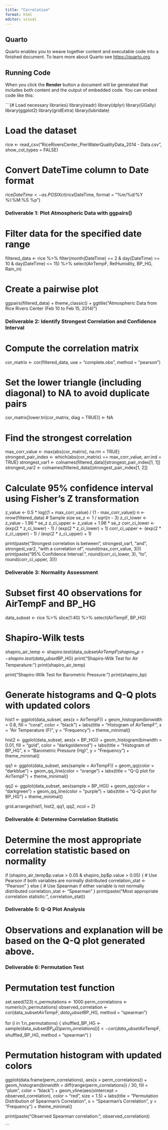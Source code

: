 ```yaml
---
title: "Correlation"
format: html
editor: visual
---
```


## Quarto

Quarto enables you to weave together content and executable code into a finished document. To learn more about Quarto see <https://quarto.org>.

## Running Code

When you click the **Render** button a document will be generated that includes both content and the output of embedded code. You can embed code like this:

```{# Load necessary libraries}
library(readr)
library(dplyr)
library(GGally)
library(ggplot2)
library(gridExtra)
library(lubridate)

# Load the dataset
rice <- read_csv("RiceRiversCenter_PierWaterQualityData_2014 - Data.csv", show_col_types = FALSE)

# Convert DateTime column to Date format
rice$DateTime <- as.POSIXct(rice$DateTime, format = "%m/%d/%Y %I:%M:%S %p")

### Deliverable 1: Plot Atmospheric Data with ggpairs() ###
# Filter data for the specified date range
filtered_data <- rice %>%
  filter(month(DateTime) == 2 & day(DateTime) >= 10 & day(DateTime) <= 15) %>%
  select(AirTempF, RelHumidity, BP_HG, Rain_in)

# Create a pairwise plot
ggpairs(filtered_data) +
  theme_classic() + 
  ggtitle("Atmospheric Data from Rice Rivers Center (Feb 10 to Feb 15, 2014)")

### Deliverable 2: Identify Strongest Correlation and Confidence Interval ###
# Compute the correlation matrix
cor_matrix <- cor(filtered_data, use = "complete.obs", method = "pearson")

# Set the lower triangle (including diagonal) to NA to avoid duplicate pairs
cor_matrix[lower.tri(cor_matrix, diag = TRUE)] <- NA

# Find the strongest correlation
max_corr_value <- max(abs(cor_matrix), na.rm = TRUE)
strongest_pair_index <- which(abs(cor_matrix) == max_corr_value, arr.ind = TRUE)
strongest_var1 <- colnames(filtered_data)[strongest_pair_index[1, 1]]
strongest_var2 <- colnames(filtered_data)[strongest_pair_index[1, 2]]

# Calculate 95% confidence interval using Fisher's Z transformation
z_value <- 0.5 * log((1 + max_corr_value) / (1 - max_corr_value))
n <- nrow(filtered_data)  # Sample size
se_z <- 1 / sqrt(n - 3)
z_ci_lower <- z_value - 1.96 * se_z
z_ci_upper <- z_value + 1.96 * se_z
corr_ci_lower <- (exp(2 * z_ci_lower) - 1) / (exp(2 * z_ci_lower) + 1)
corr_ci_upper <- (exp(2 * z_ci_upper) - 1) / (exp(2 * z_ci_upper) + 1)

print(paste("Strongest correlation is between", strongest_var1, "and", strongest_var2, 
            "with a correlation of", round(max_corr_value, 3)))
print(paste("95% Confidence Interval:", round(corr_ci_lower, 3), "to", round(corr_ci_upper, 3)))

### Deliverable 3: Normality Assessment ###
# Subset first 40 observations for AirTempF and BP_HG
data_subset <- rice %>% slice(1:40) %>% select(AirTempF, BP_HG)

# Shapiro-Wilk tests
shapiro_air_temp <- shapiro.test(data_subset$AirTempF)
shapiro_bp <- shapiro.test(data_subset$BP_HG)
print("Shapiro-Wilk Test for Air Temperature:")
print(shapiro_air_temp)

print("Shapiro-Wilk Test for Barometric Pressure:")
print(shapiro_bp)

# Generate histograms and Q-Q plots with updated colors
hist1 <- ggplot(data_subset, aes(x = AirTempF)) +
  geom_histogram(binwidth = 0.8, fill = "coral", color = "black") +
  labs(title = "Histogram of AirTempF", x = "Air Temperature (F)", y = "Frequency") +
  theme_minimal()

hist2 <- ggplot(data_subset, aes(x = BP_HG)) +
  geom_histogram(binwidth = 0.01, fill = "gold", color = "darkgoldenrod") +
  labs(title = "Histogram of BP_HG", x = "Barometric Pressure (Hg)", y = "Frequency") +
  theme_minimal()

qq1 <- ggplot(data_subset, aes(sample = AirTempF)) +
  geom_qq(color = "darkblue") +
  geom_qq_line(color = "orange") +
  labs(title = "Q-Q plot for AirTempF") +
  theme_minimal()

qq2 <- ggplot(data_subset, aes(sample = BP_HG)) +
  geom_qq(color = "darkgreen") +
  geom_qq_line(color = "purple") +
  labs(title = "Q-Q plot for BP_HG") +
  theme_minimal()

grid.arrange(hist1, hist2, qq1, qq2, ncol = 2)

### Deliverable 4: Determine Correlation Statistic ###
# Determine the most appropriate correlation statistic based on normality
if (shapiro_air_temp$p.value > 0.05 & shapiro_bp$p.value > 0.05) {
  # Use Pearson if both variables are normally distributed
  correlation_stat <- "Pearson"
} else {
  # Use Spearman if either variable is not normally distributed
  correlation_stat <- "Spearman"
}
print(paste("Most appropriate correlation statistic:", correlation_stat))

### Deliverable 5: Q-Q Plot Analysis ###
# Observations and explanation will be based on the Q-Q plot generated above.

### Deliverable 6: Permutation Test ###
# Permutation test function
set.seed(123)
n_permutations <- 1000
perm_correlations <- numeric(n_permutations)
observed_correlation <- cor(data_subset$AirTempF, data_subset$BP_HG, method = "spearman")

for (i in 1:n_permutations) {
  shuffled_BP_HG <- sample(data_subset$BP_HG)
  perm_correlations[i] <- cor(data_subset$AirTempF, shuffled_BP_HG, method = "spearman")
}

# Permutation histogram with updated colors
ggplot(data.frame(perm_correlations), aes(x = perm_correlations)) +
  geom_histogram(binwidth = diff(range(perm_correlations)) / 30, fill = "plum", color = "black") +
  geom_vline(aes(xintercept = observed_correlation), color = "red", size = 1.5) +
  labs(title = "Permutation Distribution of Spearman's Correlation", 
       x = "Spearman's Correlation", y = "Frequency") +
  theme_minimal()

print(paste("Observed Spearman correlation:", observed_correlation))


```
